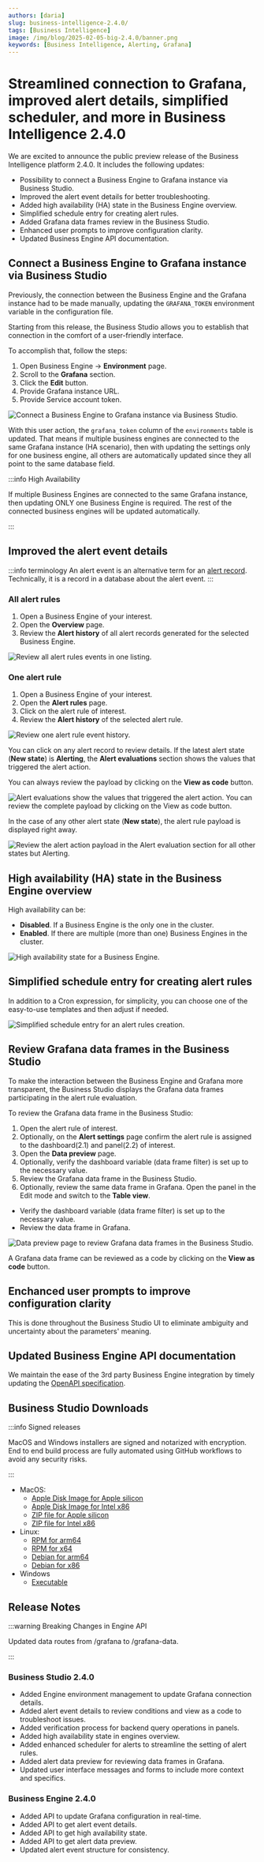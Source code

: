 ```yaml
---
authors: [daria]
slug: business-intelligence-2.4.0/
tags: [Business Intelligence]
image: /img/blog/2025-02-05-big-2.4.0/banner.png
keywords: [Business Intelligence, Alerting, Grafana]
---
```



# Streamlined connection to Grafana, improved alert details, simplified scheduler, and more in Business Intelligence 2.4.0

We are excited to announce the public preview release of the Business Intelligence platform 2.4.0. It includes the following updates:

- Possibility to connect a Business Engine to Grafana instance via Business Studio.
- Improved the alert event details for better troubleshooting.
- Added high availability (HA) state in the Business Engine overview.
- Simplified schedule entry for creating alert rules.
- Added Grafana data frames review in the Business Studio.
- Enhanced user prompts to improve configuration clarity.
- Updated Business Engine API documentation.

## Connect a Business Engine to Grafana instance via Business Studio

Previously, the connection between the Business Engine and the Grafana instance had to be made manually, updating the `GRAFANA_TOKEN` environment variable in the configuration file.

Starting from this release, the Business Studio allows you to establish that connection in the comfort of a user-friendly interface.

To accomplish that, follow the steps:

1. Open Business Engine -> **Environment** page.
2. Scroll to the **Grafana** section.
3. Click the **Edit** button.
4. Provide Grafana instance URL.
5. Provide Service account token.

<Image
  title="Connect a Business Engine to Grafana instance via Business Studio."
  src="/img/blog/2025-02-05-big-2.4.0/token.png"
/>

With this user action, the `grafana_token` column of the `environments` table is updated. That means if multiple business engines are connected to the same Grafana instance (HA scenario), then with updating the settings only for one business engine, all others are automatically updated since they all point to the same database field.

:::info High Availability

If multiple Business Engines are connected to the same Grafana instance, then updating ONLY one Business Engine is required. The rest of the connected business engines will be updated automatically.

:::

## Improved the alert event details

:::info terminology
An alert event is an alternative term for an [alert record](/big/alerting/#alert-components). Technically, it is a record in a database about the alert event.
:::

### All alert rules

1.  Open a Business Engine of your interest.
2.  Open the **Overview** page.
3.  Review the **Alert history** of all alert records generated for the selected Business Engine.

<Image
  title="Review all alert rules events in one listing."
  src="/img/blog/2025-02-05-big-2.4.0/all-alerts.png"
/>

### One alert rule

1.  Open a Business Engine of your interest.
2.  Open the **Alert rules** page.
3.  Click on the alert rule of interest.
4.  Review the **Alert history** of the selected alert rule.

<Image
  title="Review one alert rule event history."
  src="/img/blog/2025-02-05-big-2.4.0/one-alert.png"
/>

You can click on any alert record to review details. If the latest alert state (**New state**) is **Alerting**, the **Alert evaluations** section shows the values that triggered the alert action.

You can always review the payload by clicking on the **View as code** button.

<Image
  title="Alert evaluations show the values that triggered the alert action. You can review the complete payload by clicking on the View as code button."
  src="/img/blog/2025-02-05-big-2.4.0/alerting-state.png"
/>

In the case of any other alert state (**New state**), the alert rule payload is displayed right away.

<Image
  title="Review the alert action payload in the Alert evaluation section for all other states but Alerting."
  src="/img/blog/2025-02-05-big-2.4.0/other-states.png"
/>

## High availability (HA) state in the Business Engine overview

High availability can be:

- **Disabled**. If a Business Engine is the only one in the cluster.
- **Enabled**. If there are multiple (more than one) Business Engines in the cluster.

<Image
  title="High availability state for a Business Engine."
  src="/img/blog/2025-02-05-big-2.4.0/enabled-disabled.png"
/>

## Simplified schedule entry for creating alert rules

In addition to a Cron expression, for simplicity, you can choose one of the easy-to-use templates and then adjust if needed.

<Image
  title="Simplified schedule entry for an alert rules creation."
  src="/img/blog/2025-02-05-big-2.4.0/cron.png"
/>

## Review Grafana data frames in the Business Studio

To make the interaction between the Business Engine and Grafana more transparent, the Business Studio displays the Grafana data frames participating in the alert rule evaluation.

To review the Grafana data frame in the Business Studio:

1.  Open the alert rule of interest.
2.  Optionally, on the **Alert settings** page confirm the alert rule is assigned to the dashboard(2.1) and panel(2.2) of interest.
3.  Open the **Data preview** page.
4.  Optionally, verify the dashboard variable (data frame filter) is set up to the necessary value.
5.  Review the Grafana data frame in the Business Studio.
6.  Optionally, review the same data frame in Grafana. Open the panel in the Edit mode and switch to the **Table view**.

- Verify the dashboard variable (data frame filter) is set up to the necessary value.
- Review the data frame in Grafana.

<Image
  title="Data preview page to review Grafana data frames in the Business Studio."
  src="/img/blog/2025-02-05-big-2.4.0/data-preview.png"
/>

A Grafana data frame can be reviewed as a code by clicking on the **View as code** button.

## Enchanced user prompts to improve configuration clarity

This is done throughout the Business Studio UI to eliminate ambiguity and uncertainty about the parameters' meaning.

## Updated Business Engine API documentation

We maintain the ease of the 3rd party Business Engine integration by timely updating the [OpenAPI specification](/big/api/).

## Business Studio Downloads

:::info Signed releases

MacOS and Windows installers are signed and notarized with encryption. End to end build process are fully automated using GitHub workflows to avoid any security risks.

:::

- MacOS:
  - [Apple Disk Image for Apple silicon](https://github.com/VolkovLabs/business-intelligence/releases/download/v2.4.0/Business.Studio-2.4.0-arm64.dmg)
  - [Apple Disk Image for Intel x86](https://github.com/VolkovLabs/business-intelligence/releases/download/v2.4.0/Business.Studio-2.4.0-x64.dmg)
  - [ZIP file for Apple silicon](https://github.com/VolkovLabs/business-intelligence/releases/download/v2.4.0/Business.Studio-darwin-arm64-2.4.0.zip)
  - [ZIP file for Intel x86](https://github.com/VolkovLabs/business-intelligence/releases/download/v2.4.0/Business.Studio-darwin-x64-2.4.0.zip)
- Linux:
  - [RPM for arm64](https://github.com/VolkovLabs/business-intelligence/releases/download/v2.4.0/business-studio-2.4.0-1.arm64.rpm)
  - [RPM for x64](https://github.com/VolkovLabs/business-intelligence/releases/download/v2.4.0/business-studio-2.4.0-1.x86_64.rpm)
  - [Debian for arm64](https://github.com/VolkovLabs/business-intelligence/releases/download/v2.4.0/business-studio_2.4.0_arm64.deb)
  - [Debian for x86](https://github.com/VolkovLabs/business-intelligence/releases/download/v2.4.0/business-studio_2.4.0_amd64.deb)
- Windows
  - [Executable](https://github.com/VolkovLabs/business-intelligence/releases/download/v2.4.0/Business.Studio-2.4.0.Setup.exe)

<GettingStarted />

## Release Notes

:::warning Breaking Changes in Engine API

Updated data routes from /grafana to /grafana-data.

:::

### Business Studio 2.4.0

- Added Engine environment management to update Grafana connection details.
- Added alert event details to review conditions and view as a code to troubleshoot issues.
- Added verification process for backend query operations in panels.
- Added high availability state in engines overview.
- Added enhanced scheduler for alerts to streamline the setting of alert rules.
- Added alert data preview for reviewing data frames in Grafana.
- Updated user interface messages and forms to include more context and specifics.

### Business Engine 2.4.0

- Added API to update Grafana configuration in real-time.
- Added API to get alert event details.
- Added API to get high availability state.
- Added API to get alert data preview.
- Updated alert event structure for consistency.

<Feedback />

